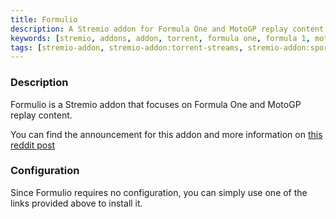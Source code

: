 ```yaml
---
title: Formulio
description: A Stremio addon for Formula One and MotoGP replay content.
keywords: [stremio, addons, addon, torrent, formula one, formula 1, motogp, sports, f1, guide, setup, configuration, install, link]
tags: [stremio-addon, stremio-addon:torrent-streams, stremio-addon:sports]
---
```


<StremioAddonButtons id="formulio" manifest="https://formulio.hayd.uk/manifest.json" source="https://github.com/TheRaceDirector/formuliodev/"/> 

<h3>Description</h3>

Formulio is a Stremio addon that focuses on Formula One and MotoGP replay content. 

You can find the announcement for this addon and more information on [this reddit post](https://www.reddit.com/r/FormulaStremio/comments/1e753gq/formulio_addon_relaunch_guide/)

<h3>Configuration</h3>

Since Formulio requires no configuration, you can simply use one of the links provided above to install it.
